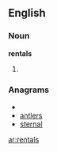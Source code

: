 ==English==

===Noun===
'''rentals'''

# {{plural of|[[rental]]}}

===Anagrams===
* {{alphagram|aelnrst}}
* [[antlers#English|antlers]]
* [[sternal#English|sternal]]

[[ar:rentals]]